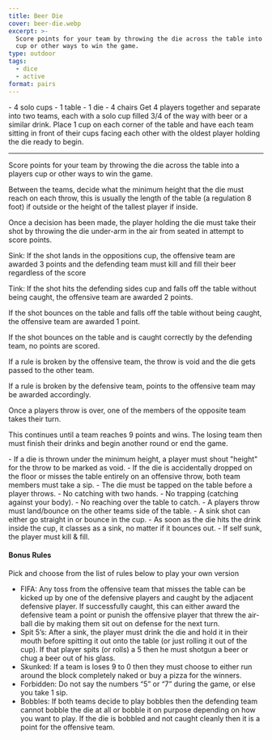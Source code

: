 ```yaml
---
title: Beer Die
cover: beer-die.webp
excerpt: >-
  Score points for your team by throwing the die across the table into a players
  cup or other ways to win the game.
type: outdoor
tags:
  - dice
  - active
format: pairs
---
```


<GameHero
  cover="/images/beer-die.webp"
  alt="Beer Die"
/>

<GameSection title="Equipment" icon="/images/liquor.webp">
-   4 solo cups
-   1 table
-   1 die
-   4 chairs
</GameSection>

<GameSection title="Setup" icon="/images/settings.webp">
Get 4 players together and separate into two teams, each with a solo cup filled 3/4 of the way with beer or a similar drink. Place 1 cup on each corner of the table and have each team sitting in front of their cups facing each other with the oldest player holding the die ready to begin.

* * *
</GameSection>

<GameSection title="Aim of the Game" icon="/images/target.webp">
<p>Score points for your team by throwing the die across the table into a players cup or other ways to win the game.</p>
</GameSection>

<GameSection title="How to Play" icon="/images/question.webp">
Between the teams, decide what the minimum height that the die must reach on each throw, this is usually the length of the table (a regulation 8 foot) if outside or the height of the tallest player if inside.

Once a decision has been made, the player holding the die must take their shot by throwing the die under-arm in the air from seated in attempt to score points.

Sink: If the shot lands in the oppositions cup, the offensive team are awarded 3 points and the defending team must kill and fill their beer regardless of the score

Tink: If the shot hits the defending sides cup and falls off the table without being caught, the offensive team are awarded 2 points.

If the shot bounces on the table and falls off the table without being caught, the offensive team are awarded 1 point.

If the shot bounces on the table and is caught correctly by the defending team, no points are scored.

If a rule is broken by the offensive team, the throw is void and the die gets passed to the other team.

If a rule is broken by the defensive team, points to the offensive team may be awarded accordingly.

Once a players throw is over, one of the members of the opposite team takes their turn.

This continues until a team reaches 9 points and wins. The losing team then must finish their drinks and begin another round or end the game.
</GameSection>

<GameSection title="Rules" icon="/images/rules.webp">
-   If a die is thrown under the minimum height, a player must shout "height" for the throw to be marked as void.
-   If the die is accidentally dropped on the floor or misses the table entirely on an offensive throw, both team members must take a sip.
-   The die must be tapped on the table before a player throws.
-   No catching with two hands.
-   No trapping (catching against your body).
-   No reaching over the table to catch.
-   A players throw must land/bounce on the other teams side of the table.
-   A sink shot can either go straight in or bounce in the cup.
-   As soon as the die hits the drink inside the cup, it classes as a sink, no matter if it bounces out.
-   If self sunk, the player must kill & fill.
</GameSection>

<GameSection title="Special Edition" icon="/images/special.webp">
<h4>Bonus Rules</h4>
Pick and choose from the list of rules below to play your own version

-   FIFA: Any toss from the offensive team that misses the table can be kicked up by one of the defensive players and caught by the adjacent defensive player. If successfully caught, this can either award the defensive team a point or punish the offensive player that threw the air-ball die by making them sit out on defense for the next turn.
-   Spit 5’s: After a sink, the player must drink the die and hold it in their mouth before spitting it out onto the table (or just rolling it out of the cup). If that player spits (or rolls) a 5 then he must shotgun a beer or chug a beer out of his glass.
-   Skunked: If a team is loses 9 to 0 then they must choose to either run around the block completely naked or buy a pizza for the winners.
-   Forbidden: Do not say the numbers “5” or “7” during the game, or else you take 1 sip.
-   Bobbles: If both teams decide to play bobbles then the defending team cannot bobble the die at all or bobble it on purpose depending on how you want to play. If the die is bobbled and not caught cleanly then it is a point for the offensive team.
</GameSection>

<ShareButtons title="Beer Die" />

<FeedbackCard>
</FeedbackCard>

